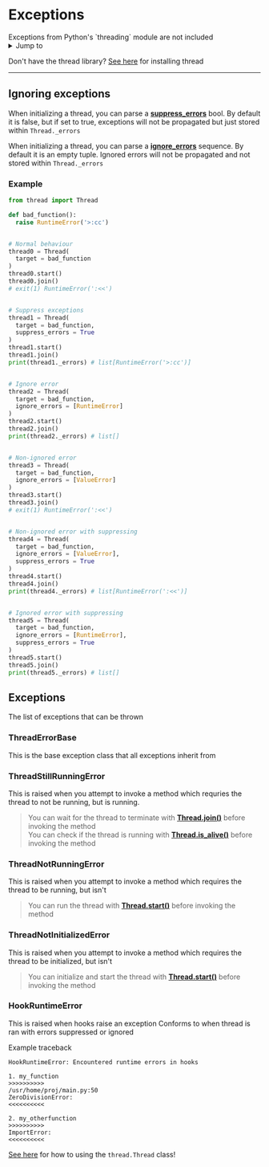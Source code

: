 
# Exceptions

<Callout type="info">
  Exceptions from Python's `threading` module are not included
</Callout>

<details>
  <summary>Jump to</summary>
  <ul>
    <li><a href='#ignoring-exceptions'> Ignoring Exceptions</a></li>
    <li><a href='#exceptions-1'> Exceptions </a></li>
  </ul>
</details>


Don't have the thread library? [See here](./getting-started.md) for installing thread

---

## Ignoring exceptions

When initializing a thread, you can parse a [**suppress_errors**](./threading.md#parameters) bool.
By default it is false, but if set to true, exceptions will not be propagated but just stored within `Thread._errors`

When initializing a thread, you can parse a [**ignore_errors**](./threading.md#parameters) sequence.
By default it is an empty tuple.
Ignored errors will not be propagated and not stored within `Thread._errors`



### Example
```py
from thread import Thread

def bad_function():
  raise RuntimeError('>:cc')


# Normal behaviour
thread0 = Thread(
  target = bad_function
)
thread0.start()
thread0.join()
# exit(1) RuntimeError(':<<')


# Suppress exceptions
thread1 = Thread(
  target = bad_function,
  suppress_errors = True
)
thread1.start()
thread1.join()
print(thread1._errors) # list[RuntimeError('>:cc')]


# Ignore error
thread2 = Thread(
  target = bad_function,
  ignore_errors = [RuntimeError]
)
thread2.start()
thread2.join()
print(thread2._errors) # list[]


# Non-ignored error
thread3 = Thread(
  target = bad_function,
  ignore_errors = [ValueError]
)
thread3.start()
thread3.join()
# exit(1) RuntimeError(':<<')


# Non-ignored error with suppressing
thread4 = Thread(
  target = bad_function,
  ignore_errors = [ValueError],
  suppress_errors = True
)
thread4.start()
thread4.join()
print(thread4._errors) # list[RuntimeError(':<<')]


# Ignored error with suppressing
thread5 = Thread(
  target = bad_function,
  ignore_errors = [RuntimeError],
  suppress_errors = True
)
thread5.start()
thread5.join()
print(thread5._errors) # list[]
```



## Exceptions

The list of exceptions that can be thrown



### ThreadErrorBase

This is the base exception class that all exceptions inherit from



### ThreadStillRunningError

This is raised when you attempt to invoke a method which requries the thread to not be running, but is running.
> You can wait for the thread to terminate with [**Thread.join()**](./threading.md#methods) before invoking the method<br />
> You can check if the thread is running with [**Thread.is_alive()**](threading.md#methods) before invoking the method



### ThreadNotRunningError

This is raised when you attempt to invoke a method which requires the thread to be running, but isn't
> You can run the thread with [**Thread.start()**](threading.md#methods) before invoking the method



### ThreadNotInitializedError

This is raised when you attempt to invoke a method which requires the thread to be initialized, but isn't
> You can initialize and start the thread with [**Thread.start()**](threading.md#methods) before invoking the method



### HookRuntimeError

This is raised when hooks raise an exception
Conforms to when thread is ran with errors suppressed or ignored

Example traceback
```text
HookRuntimeError: Encountered runtime errors in hooks

1. my_function
>>>>>>>>>>
/usr/home/proj/main.py:50
ZeroDivisionError:
<<<<<<<<<<

2. my_otherfunction
>>>>>>>>>>
ImportError:
<<<<<<<<<<
```


[See here](./threading.md) for how to using the `thread.Thread` class!